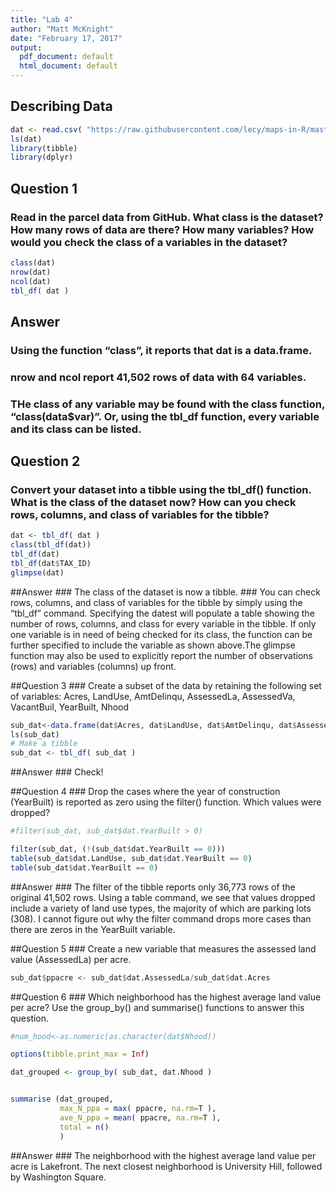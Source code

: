 ```yaml
---
title: "Lab 4"
author: "Matt McKnight"
date: "February 17, 2017"
output:
  pdf_document: default
  html_document: default
---
```

## Describing Data
```r
dat <- read.csv( "https://raw.githubusercontent.com/lecy/maps-in-R/master/Data/syr_parcels.csv")
ls(dat)
library(tibble)
library(dplyr)

```


## Question 1
### Read in the parcel data from GitHub. What class is the dataset? How many rows of data are there? How many variables? How would you check the class of a variables in the dataset?
```r
class(dat)
nrow(dat)
ncol(dat)
tbl_df( dat )

```
## Answer
### Using the function "class", it reports that dat is a data.frame.
### nrow and ncol report 41,502 rows of data with 64 variables.  
### THe class of any variable may be found with the class function, "class(data$var)". Or, using the tbl_df function, every variable and its class can be listed.


## Question 2
### Convert your dataset into a tibble using the tbl_df() function. What is the class of the dataset now? How can you check rows, columns, and class of variables for the tibble? 
```r
dat <- tbl_df( dat )
class(tbl_df(dat))
tbl_df(dat)
tbl_df(dat$TAX_ID)
glimpse(dat)


```
##Answer
### The class of the dataset is now a tibble. 
### You can check rows, columns, and class of variables for the tibble by simply using the "tbl_df" command. Specifying the datest will populate a table showing the number of rows, columns, and class for every variable in the tibble. If only one variable is in need of being checked for its class, the function can be further specified to include the variable as shown above.The glimpse function may also be used to explicitly report the number of observations (rows) and variables (columns) up front.

##Question 3
### Create a subset of the data by retaining the following set of variables: Acres, LandUse, AmtDelinqu,  AssessedLa, AssessedVa, VacantBuil, YearBuilt, Nhood
```r
sub_dat<-data.frame(dat$Acres, dat$LandUse, dat$AmtDelinqu, dat$AssessedLa, dat$AssessedVa, dat$VacantBuil, dat$YearBuilt, dat$Nhood)
ls(sub_dat)
# Make a tibble 
sub_dat <- tbl_df( sub_dat )
```
##Answer
### Check!

##Question 4
### Drop the cases where the year of construction (YearBuilt) is reported as zero using the filter() function. Which values were dropped?
```r
#filter(sub_dat, sub_dat$dat.YearBuilt > 0)

filter(sub_dat, (!(sub_dat$dat.YearBuilt == 0)))
table(sub_dat$dat.LandUse, sub_dat$dat.YearBuilt == 0)
table(sub_dat$dat.YearBuilt == 0)

```
##Answer
### The filter of the tibble reports only 36,773 rows of the original 41,502 rows. Using a table command, we see that values dropped include a variety of land use types, the majority of which are parking lots (308). I cannot figure out why the filter command drops more cases than there are zeros in the YearBuilt variable.

##Question 5
### Create a new variable that measures the assessed land value (AssessedLa) per acre.
```r

sub_dat$ppacre <- sub_dat$dat.AssessedLa/sub_dat$dat.Acres
```


##Question 6
### Which neighborhood has the highest average land value per acre? Use the group_by() and summarise() functions to answer this question.
```r
#num_hood<-as.numeric(as.character(dat$Nhood))

options(tibble.print_max = Inf)

dat_grouped <- group_by( sub_dat, dat.Nhood )


summarise (dat_grouped,
           max_N_ppa = max( ppacre, na.rm=T ),
           ave_N_ppa = mean( ppacre, na.rm=T ),
           total = n()
           )
```
##Answer
### The neighborhood with the highest average land value per acre is Lakefront. The next closest neighborhood is University Hill, followed by Washington Square.

